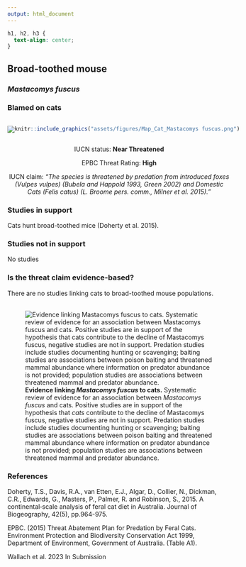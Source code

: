 ```yaml
---
output: html_document
---
```

```css
h1, h2, h3 {
  text-align: center;
}
```

## **Broad-toothed mouse**
### *Mastacomys fuscus*
### Blamed on cats

:::: {style="display: flex;"}

[![](assets/photos/Mastacomys fuscus.png)](https://www.inaturalist.org/photos/63617025?size=original)

::: {}

:::

::: {}
  ```r
  knitr::include_graphics("assets/figures/Map_Cat_Mastacomys fuscus.png")
  ```
:::

::::
<center>
IUCN status: **Near Threatened**

EPBC Threat Rating: **High**

IUCN claim: *"The species is threatened by predation from introduced foxes (Vulpes vulpes) (Bubela and Happold 1993, Green 2002) and Domestic Cats (Felis catus) (L. Broome pers. comm., Milner et al. 2015)."*

</center>

### Studies in support

Cats hunt broad-toothed mice (Doherty et al. 2015).

### Studies not in support

No studies

### Is the threat claim evidence-based?

There are no studies linking cats to broad-toothed mouse populations.
<br>
<br>

![**Evidence linking *Mastacomys fuscus* to cats.** Systematic review of evidence for an association between *Mastacomys fuscus* and cats. Positive studies are in support of the hypothesis that *cats* contribute to the decline of Mastacomys fuscus, negative studies are not in support. Predation studies include studies documenting hunting or scavenging; baiting studies are associations between poison baiting and threatened mammal abundance where information on predator abundance is not provided; population studies are associations between threatened mammal and predator abundance.](assets/figures/Main_Evidence_Cat_Mastacomys fuscus.png)

### References

Doherty, T.S., Davis, R.A., van Etten, E.J., Algar, D., Collier, N., Dickman, C.R., Edwards, G., Masters, P., Palmer, R. and Robinson, S., 2015. A continental‐scale analysis of feral cat diet in Australia. Journal of Biogeography, 42(5), pp.964-975.

EPBC. (2015) Threat Abatement Plan for Predation by Feral Cats. Environment Protection and Biodiversity Conservation Act 1999, Department of Environment, Government of Australia. (Table A1).

Wallach et al. 2023 In Submission

